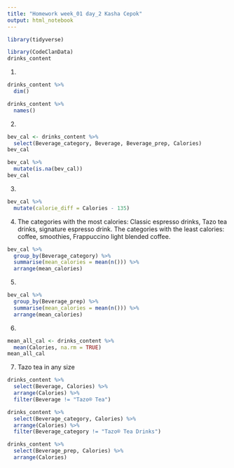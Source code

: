 ```yaml
---
title: "Homework week_01 day_2 Kasha Cepok"
output: html_notebook
---
```


```r
library(tidyverse)
```

```r
library(CodeClanData)
drinks_content
```
1)
```r
drinks_content %>% 
  dim()
```
```r
drinks_content %>% 
  names()
```
2)
```r
bev_cal <- drinks_content %>% 
  select(Beverage_category, Beverage, Beverage_prep, Calories)
bev_cal
```
```r
bev_cal %>% 
  mutate(is.na(bev_cal))
bev_cal
```
3)
```r
bev_cal %>% 
  mutate(calorie_diff = Calories - 135)
```
4) The categories with the most calories: Classic espresso drinks, Tazo tea drinks, signature espresso drink.
The categories with the least calories: coffee, smoothies, Frappuccino light blended coffee.
```r
bev_cal %>% 
  group_by(Beverage_category) %>% 
  summarise(mean_calories = mean(n())) %>% 
  arrange(mean_calories)

```
5)
```r
bev_cal %>% 
  group_by(Beverage_prep) %>% 
  summarise(mean_calories = mean(n())) %>% 
  arrange(mean_calories)
```
6)
```r
mean_all_cal <- drinks_content %>% 
  mean(Calories, na.rm = TRUE)
mean_all_cal
```
7) Tazo tea in any size
```r
drinks_content %>% 
  select(Beverage, Calories) %>% 
  arrange(Calories) %>% 
  filter(Beverage != "Tazo® Tea")
```
```r
drinks_content %>% 
  select(Beverage_category, Calories) %>% 
  arrange(Calories) %>% 
  filter(Beverage_category != "Tazo® Tea Drinks")
```
```r
drinks_content %>% 
  select(Beverage_prep, Calories) %>% 
  arrange(Calories)
```


